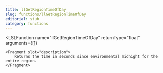 ```yaml
---
title: llGetRegionTimeOfDay
slug: functions/llGetRegionTimeOfDay
editorial: stub
category: functions
---
```


<LSLFunction
	name="llGetRegionTimeOfDay"
	returnType="float"
	arguments={[]}
>
	<Fragment slot="description">
		Returns the time in seconds since environmental midnight for the entire region.
	</Fragment>
</LSLFunction>
